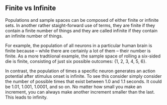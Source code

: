 ## Finite vs Infinite
Populations and sample spaces can be composed of either
finite or infinite sets.  In another rather staight-forward
use of terms, they are finite if they contain a finite
number of things and they are called infinite if they
contain an infinite number of things. 

For example, the population of all neurons in a particular
human brain is finite because -- while there are certainly a
lot of them -- their number is finite.   As a more
tradtiional example, the sample space of rolling a six-sided
die is finite, consisting of just six possible outcomes: {1,
2, 3, 4, 5, 6}.

In contrast, the population of times a specific neuron
generates an action potential after stimulus onset is
infinite. To see this consider simply consider the number of
possible times that exist between 1.0 and 1.1 seconds. It
could be 1.01, 1.001, 1.0001, and so on. No matter how small
you make an increment, you can always make another increment
smaller than the last. This leads to infinity.
